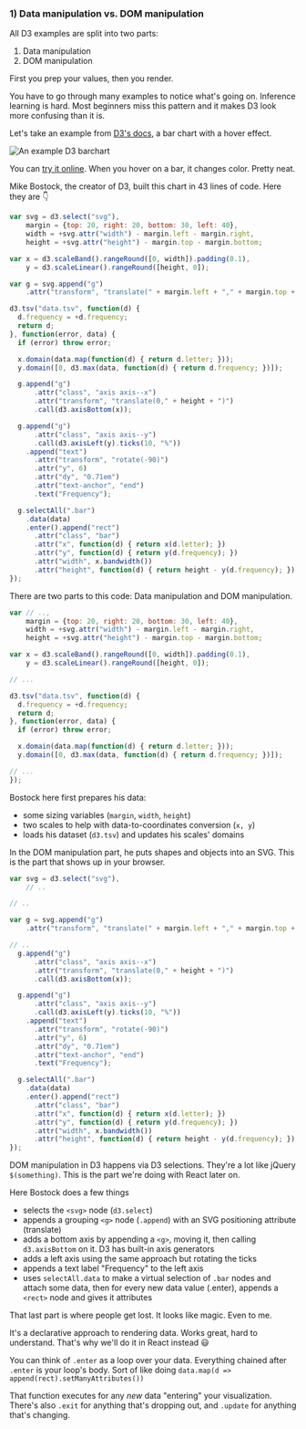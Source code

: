 ### 1) Data manipulation vs. DOM manipulation

All D3 examples are split into two parts:

1. Data manipulation
2. DOM manipulation

First you prep your values, then you render.

You have to go through many examples to notice what's going on. Inference
learning is hard. Most beginners miss this pattern and it makes D3 look more
confusing than it is.

Let's take an example from [D3's docs](https://github.com/d3/d3/wiki/Gallery),
a bar chart with a hover effect.

![An example D3 barchart](https://raw.githubusercontent.com/Swizec/react-d3js-es6-ebook/2018-version/manuscript/resources/images/2018/barchart-example.png)

You can
[try it online](https://cdn.rawgit.com/mbostock/3885304/raw/a91f37f5f4b43269df3dbabcda0090310c05285d/index.html).
When you hover on a bar, it changes color. Pretty neat.

Mike Bostock, the creator of D3, built this chart in 43 lines of code. Here
they are 👇

```javascript
var svg = d3.select("svg"),
    margin = {top: 20, right: 20, bottom: 30, left: 40},
    width = +svg.attr("width") - margin.left - margin.right,
    height = +svg.attr("height") - margin.top - margin.bottom;

var x = d3.scaleBand().rangeRound([0, width]).padding(0.1),
    y = d3.scaleLinear().rangeRound([height, 0]);

var g = svg.append("g")
    .attr("transform", "translate(" + margin.left + "," + margin.top + ")");

d3.tsv("data.tsv", function(d) {
  d.frequency = +d.frequency;
  return d;
}, function(error, data) {
  if (error) throw error;

  x.domain(data.map(function(d) { return d.letter; }));
  y.domain([0, d3.max(data, function(d) { return d.frequency; })]);

  g.append("g")
      .attr("class", "axis axis--x")
      .attr("transform", "translate(0," + height + ")")
      .call(d3.axisBottom(x));

  g.append("g")
      .attr("class", "axis axis--y")
      .call(d3.axisLeft(y).ticks(10, "%"))
    .append("text")
      .attr("transform", "rotate(-90)")
      .attr("y", 6)
      .attr("dy", "0.71em")
      .attr("text-anchor", "end")
      .text("Frequency");

  g.selectAll(".bar")
    .data(data)
    .enter().append("rect")
      .attr("class", "bar")
      .attr("x", function(d) { return x(d.letter); })
      .attr("y", function(d) { return y(d.frequency); })
      .attr("width", x.bandwidth())
      .attr("height", function(d) { return height - y(d.frequency); });
});
```

There are two parts to this code: Data manipulation and DOM manipulation.

```javascript
var // ..,
    margin = {top: 20, right: 20, bottom: 30, left: 40},
    width = +svg.attr("width") - margin.left - margin.right,
    height = +svg.attr("height") - margin.top - margin.bottom;

var x = d3.scaleBand().rangeRound([0, width]).padding(0.1),
    y = d3.scaleLinear().rangeRound([height, 0]);

// ...

d3.tsv("data.tsv", function(d) {
  d.frequency = +d.frequency;
  return d;
}, function(error, data) {
  if (error) throw error;

  x.domain(data.map(function(d) { return d.letter; }));
  y.domain([0, d3.max(data, function(d) { return d.frequency; })]);

// ...
});
```

Bostock here first prepares his data:

- some sizing variables (`margin`, `width`, `height`)
- two scales to help with data-to-coordinates conversion (`x, y`)
- loads his dataset (`d3.tsv`) and updates his scales' domains

In the DOM manipulation part, he puts shapes and objects into an SVG. This is
the part that shows up in your browser.

```javascript
var svg = d3.select("svg"),
    // ..

// ..

var g = svg.append("g")
    .attr("transform", "translate(" + margin.left + "," + margin.top + ")");

// ..
  g.append("g")
      .attr("class", "axis axis--x")
      .attr("transform", "translate(0," + height + ")")
      .call(d3.axisBottom(x));

  g.append("g")
      .attr("class", "axis axis--y")
      .call(d3.axisLeft(y).ticks(10, "%"))
    .append("text")
      .attr("transform", "rotate(-90)")
      .attr("y", 6)
      .attr("dy", "0.71em")
      .attr("text-anchor", "end")
      .text("Frequency");

  g.selectAll(".bar")
    .data(data)
    .enter().append("rect")
      .attr("class", "bar")
      .attr("x", function(d) { return x(d.letter); })
      .attr("y", function(d) { return y(d.frequency); })
      .attr("width", x.bandwidth())
      .attr("height", function(d) { return height - y(d.frequency); });
});
```

DOM manipulation in D3 happens via D3 selections. They're a lot like jQuery
`$(something)`. This is the part we're doing with React later on.

Here Bostock does a few things

- selects the `<svg>` node (`d3.select`)
- appends a grouping `<g>` node (`.append`) with an SVG positioning attribute
  (translate)
- adds a bottom axis by appending a `<g>`, moving it, then calling
  `d3.axisBottom` on it. D3 has built-in axis generators
- adds a left axis using the same approach but rotating the ticks
- appends a text label "Frequency" to the left axis
- uses `selectAll.data` to make a virtual selection of `.bar` nodes and attach
  some data, then for every new data value (.enter), appends a `<rect>` node
  and gives it attributes

That last part is where people get lost. It looks like magic. Even to me.

It's a declarative approach to rendering data. Works great, hard to understand.
That's why we'll do it in React instead 😃

You can think of `.enter` as a loop over your data. Everything chained after
`.enter` is your loop's body. Sort of like doing
`data.map(d => append(rect).setManyAttributes())`

That function executes for any _new_ data "entering" your visualization.
There's also `.exit` for anything that's dropping out, and `.update` for
anything that's changing.